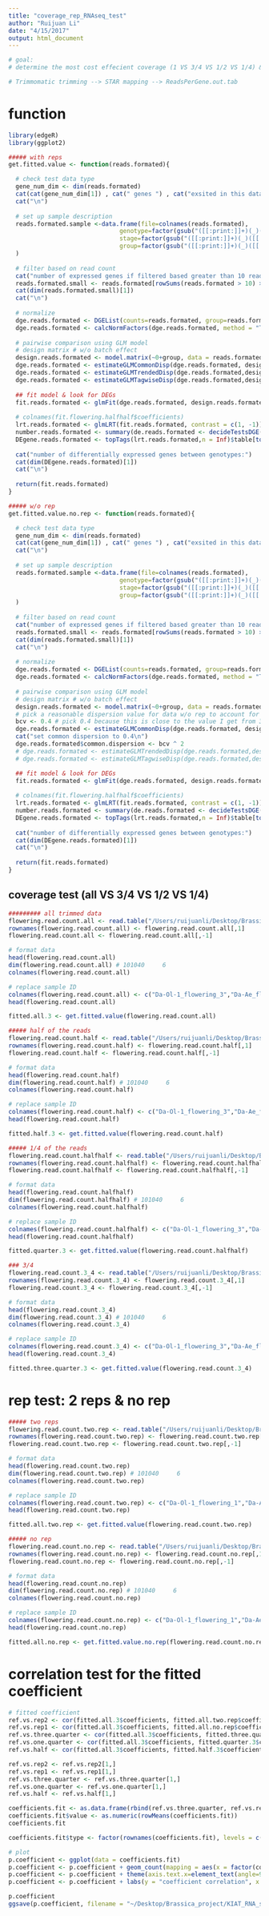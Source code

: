 ```yaml
---
title: "coverage_rep_RNAseq_test"
author: "Ruijuan Li"
date: "4/15/2017"
output: html_document
---
```


```r
# goal: 
# determine the most cost effecient coverage (1 VS 3/4 VS 1/2 VS 1/4) & rep (3 VS 2 VS 1) # for illumina RNAseq by checking the correlation of glmfit fitted values for reduced dataset with the full dataset (3 reps & full coverage)

# Trimmomatic trimming --> STAR mapping --> ReadsPerGene.out.tab    
```

# function 
```r
library(edgeR)
library(ggplot2)

##### with reps 
get.fitted.value <- function(reads.formated){

  # check test data type 
  gene_num_dim <- dim(reads.formated) 
  cat(cat(gene_num_dim[1]) , cat(" genes ") , cat("exsited in this dataset with "), cat(gene_num_dim[2]/2), cat(" reps")) 
  cat("\n") 
  
  # set up sample description 
  reads.formated.sample <-data.frame(file=colnames(reads.formated),
                               genotype=factor(gsub("([[:print:]]+)(_)([[:print:]]+)(_)(1|2|3)","\\1",colnames(reads.formated))),	
                               stage=factor(gsub("([[:print:]]+)(_)([[:print:]]+)(_)(1|2|3)","\\3",colnames(reads.formated))),	
                               group=factor(gsub("([[:print:]]+)(_)([[:print:]]+)(_)(1|2|3)","\\1\\3",colnames(reads.formated)))
  )
  
  # filter based on read count 
  cat("number of expressed genes if filtered based greater than 10 reads in at least 3 libs:")
  reads.formated.small <- reads.formated[rowSums(reads.formated > 10) >= 3,]
  cat(dim(reads.formated.small)[1])
  cat("\n")
  
  # normalize 
  dge.reads.formated <- DGEList(counts=reads.formated, group=reads.formated.sample$group)
  dge.reads.formated <- calcNormFactors(dge.reads.formated, method = "TMM") 
  
  # pairwise comparison using GLM model 
  # design matrix # w/o batch effect
  design.reads.formated <- model.matrix(~0+group, data = reads.formated.sample)
  dge.reads.formated <- estimateGLMCommonDisp(dge.reads.formated, design.reads.formated,verbose = F) # Disp = 0.13675 , BCV = 0.3698
  dge.reads.formated <- estimateGLMTrendedDisp(dge.reads.formated,design.reads.formated)
  dge.reads.formated <- estimateGLMTagwiseDisp(dge.reads.formated,design.reads.formated)
  
  ## fit model & look for DEGs
  fit.reads.formated <- glmFit(dge.reads.formated, design.reads.formated)
  
  # colnames(fit.flowering.halfhalf$coefficients)
  lrt.reads.formated <- glmLRT(fit.reads.formated, contrast = c(1, -1))
  number.reads.formated <- summary(de.reads.formated <- decideTestsDGE(lrt.reads.formated, p=0.05))
  DEgene.reads.formated <- topTags(lrt.reads.formated,n = Inf)$table[topTags(lrt.reads.formated,n = Inf)$table$FDR<0.05,]
  
  cat("number of differentially expressed genes between genotypes:")
  cat(dim(DEgene.reads.formated)[1])
  cat("\n")
  
  return(fit.reads.formated)
} 

##### w/o rep 
get.fitted.value.no.rep <- function(reads.formated){

  # check test data type 
  gene_num_dim <- dim(reads.formated) 
  cat(cat(gene_num_dim[1]) , cat(" genes ") , cat("exsited in this dataset with "), cat(gene_num_dim[2]/2), cat(" reps")) 
  cat("\n") 
  
  # set up sample description 
  reads.formated.sample <-data.frame(file=colnames(reads.formated),
                               genotype=factor(gsub("([[:print:]]+)(_)([[:print:]]+)(_)(1|2|3)","\\1",colnames(reads.formated))),	
                               stage=factor(gsub("([[:print:]]+)(_)([[:print:]]+)(_)(1|2|3)","\\3",colnames(reads.formated))),	
                               group=factor(gsub("([[:print:]]+)(_)([[:print:]]+)(_)(1|2|3)","\\1\\3",colnames(reads.formated)))
  )
  
  # filter based on read count 
  cat("number of expressed genes if filtered based greater than 10 reads in 2 libs:")
  reads.formated.small <- reads.formated[rowSums(reads.formated > 10) >= 2,]
  cat(dim(reads.formated.small)[1])
  cat("\n")
  
  # normalize 
  dge.reads.formated <- DGEList(counts=reads.formated, group=reads.formated.sample$group)
  dge.reads.formated <- calcNormFactors(dge.reads.formated, method = "TMM") 
  
  # pairwise comparison using GLM model 
  # design matrix # w/o batch effect
  design.reads.formated <- model.matrix(~0+group, data = reads.formated.sample)
  # pick a reasonable dispersion value for data w/o rep to account for biological varaibility ... 
  bcv <- 0.4 # pick 0.4 because this is close to the value I get from 3 reps 
  dge.reads.formated <- estimateGLMCommonDisp(dge.reads.formated, design.reads.formated,verbose = F) # Disp = 0.13675 , BCV = 0.3698
  cat("set common dispersion to 0.4\n")  
  dge.reads.formated$common.dispersion <- bcv ^ 2
  # dge.reads.formated <- estimateGLMTrendedDisp(dge.reads.formated,design.reads.formated)
  # dge.reads.formated <- estimateGLMTagwiseDisp(dge.reads.formated,design.reads.formated)

  ## fit model & look for DEGs
  fit.reads.formated <- glmFit(dge.reads.formated, design.reads.formated)
  
  # colnames(fit.flowering.halfhalf$coefficients)
  lrt.reads.formated <- glmLRT(fit.reads.formated, contrast = c(1, -1))
  number.reads.formated <- summary(de.reads.formated <- decideTestsDGE(lrt.reads.formated, p=0.05))
  DEgene.reads.formated <- topTags(lrt.reads.formated,n = Inf)$table[topTags(lrt.reads.formated,n = Inf)$table$FDR<0.05,]
  
  cat("number of differentially expressed genes between genotypes:")
  cat(dim(DEgene.reads.formated)[1])
  cat("\n")
  
  return(fit.reads.formated) 
}  

``` 

## coverage test (all VS 3/4 VS 1/2 VS 1/4)
```r
######### all trimmed data 
flowering.read.count.all <- read.table("/Users/ruijuanli/Desktop/Brassica_project/KIAT_RNA_seq/read_count/read.count.flowering.all.tsv", header = T, check.names = F)
rownames(flowering.read.count.all) <- flowering.read.count.all[,1]
flowering.read.count.all <- flowering.read.count.all[,-1]

# format data 
head(flowering.read.count.all)
dim(flowering.read.count.all) # 101040     6 
colnames(flowering.read.count.all)

# replace sample ID 
colnames(flowering.read.count.all) <- c("Da-Ol-1_flowering_3","Da-Ae_flowering_3","Da-Ae_flowering_1","Da-Ae_flowering_2","Da-Ol-1_flowering_1","Da-Ol-1_flowering_2")
head(flowering.read.count.all)

fitted.all.3 <- get.fitted.value(flowering.read.count.all)

##### half of the reads 
flowering.read.count.half <- read.table("/Users/ruijuanli/Desktop/Brassica_project/KIAT_RNA_seq/read_count/read.count.flowering.half.tsv", header = T, check.names = F)
rownames(flowering.read.count.half) <- flowering.read.count.half[,1]
flowering.read.count.half <- flowering.read.count.half[,-1]

# format data 
head(flowering.read.count.half)
dim(flowering.read.count.half) # 101040     6 
colnames(flowering.read.count.half)

# replace sample ID 
colnames(flowering.read.count.half) <- c("Da-Ol-1_flowering_3","Da-Ae_flowering_3","Da-Ae_flowering_1","Da-Ae_flowering_2","Da-Ol-1_flowering_1","Da-Ol-1_flowering_2")
head(flowering.read.count.half)

fitted.half.3 <- get.fitted.value(flowering.read.count.half)

##### 1/4 of the reads 
flowering.read.count.halfhalf <- read.table("/Users/ruijuanli/Desktop/Brassica_project/KIAT_RNA_seq/read_count/read.count.flowering.halfhalf.tsv", header = T, check.names = F)
rownames(flowering.read.count.halfhalf) <- flowering.read.count.halfhalf[,1]
flowering.read.count.halfhalf <- flowering.read.count.halfhalf[,-1]

# format data 
head(flowering.read.count.halfhalf)
dim(flowering.read.count.halfhalf) # 101040     6 
colnames(flowering.read.count.halfhalf)

# replace sample ID 
colnames(flowering.read.count.halfhalf) <- c("Da-Ol-1_flowering_3","Da-Ae_flowering_3","Da-Ae_flowering_1","Da-Ae_flowering_2","Da-Ol-1_flowering_1","Da-Ol-1_flowering_2") 
head(flowering.read.count.halfhalf)

fitted.quarter.3 <- get.fitted.value(flowering.read.count.halfhalf)

### 3/4 
flowering.read.count.3_4 <- read.table("/Users/ruijuanli/Desktop/Brassica_project/KIAT_RNA_seq/read_count/read.count.flowering.3_4.tsv", header = T, check.names = F)
rownames(flowering.read.count.3_4) <- flowering.read.count.3_4[,1]
flowering.read.count.3_4 <- flowering.read.count.3_4[,-1]

# format data 
head(flowering.read.count.3_4)
dim(flowering.read.count.3_4) # 101040     6 
colnames(flowering.read.count.3_4)

# replace sample ID 
colnames(flowering.read.count.3_4) <- c("Da-Ol-1_flowering_3","Da-Ae_flowering_3","Da-Ae_flowering_1","Da-Ae_flowering_2","Da-Ol-1_flowering_1","Da-Ol-1_flowering_2")
head(flowering.read.count.3_4)

fitted.three.quarter.3 <- get.fitted.value(flowering.read.count.3_4) 
```

# rep test: 2 reps & no rep
```r
##### two reps 
flowering.read.count.two.rep <- read.table("/Users/ruijuanli/Desktop/Brassica_project/KIAT_RNA_seq/read_count/read.count.flowering.two.rep.tsv", header = T, check.names = F)
rownames(flowering.read.count.two.rep) <- flowering.read.count.two.rep[,1]
flowering.read.count.two.rep <- flowering.read.count.two.rep[,-1]

# format data 
head(flowering.read.count.two.rep)
dim(flowering.read.count.two.rep) # 101040     6 
colnames(flowering.read.count.two.rep)

# replace sample ID 
colnames(flowering.read.count.two.rep) <- c("Da-Ol-1_flowering_1","Da-Ae_flowering_1","Da-Ae_flowering_2","Da-Ol-1_flowering_2")
head(flowering.read.count.two.rep)

fitted.all.two.rep <- get.fitted.value(flowering.read.count.two.rep)

##### no rep 
flowering.read.count.no.rep <- read.table("/Users/ruijuanli/Desktop/Brassica_project/KIAT_RNA_seq/read_count/read.count.flowering.no.rep.tsv", header = T, check.names = F)
rownames(flowering.read.count.no.rep) <- flowering.read.count.no.rep[,1]
flowering.read.count.no.rep <- flowering.read.count.no.rep[,-1]

# format data 
head(flowering.read.count.no.rep)
dim(flowering.read.count.no.rep) # 101040     6 
colnames(flowering.read.count.no.rep)

# replace sample ID 
colnames(flowering.read.count.no.rep) <- c("Da-Ol-1_flowering_1","Da-Ae_flowering_1")
head(flowering.read.count.no.rep)

fitted.all.no.rep <- get.fitted.value.no.rep(flowering.read.count.no.rep) 
``` 

# correlation test for the fitted coefficient  
```r
# fitted coefficient 
ref.vs.rep2 <- cor(fitted.all.3$coefficients, fitted.all.two.rep$coefficients)
ref.vs.rep1 <- cor(fitted.all.3$coefficients, fitted.all.no.rep$coefficients)
ref.vs.three.quarter <- cor(fitted.all.3$coefficients, fitted.three.quarter.3$coefficients)
ref.vs.one.quarter <- cor(fitted.all.3$coefficients, fitted.quarter.3$coefficients)
ref.vs.half <- cor(fitted.all.3$coefficients, fitted.half.3$coefficients)

ref.vs.rep2 <- ref.vs.rep2[1,]
ref.vs.rep1 <- ref.vs.rep1[1,]
ref.vs.three.quarter <- ref.vs.three.quarter[1,]
ref.vs.one.quarter <- ref.vs.one.quarter[1,]
ref.vs.half <- ref.vs.half[1,]

coefficients.fit <- as.data.frame(rbind(ref.vs.three.quarter, ref.vs.rep2, ref.vs.half, ref.vs.rep1, ref.vs.one.quarter))
coefficients.fit$value <- as.numeric(rowMeans(coefficients.fit))
coefficients.fit

coefficients.fit$type <- factor(rownames(coefficients.fit), levels = c("ref.vs.three.quarter", "ref.vs.rep2", "ref.vs.half", "ref.vs.one.quarter", "ref.vs.rep1"))

# plot 
p.coefficient <- ggplot(data = coefficients.fit)
p.coefficient <- p.coefficient + geom_count(mapping = aes(x = factor(coefficients.fit$type), y = value), stat = "identity")
p.coefficient <- p.coefficient + theme(axis.text.x=element_text(angle=90),strip.text.y = element_text(angle=0)) 
p.coefficient <- p.coefficient + labs(y = "coefficient correlation", x = "")

p.coefficient 
ggsave(p.coefficient, filename = "~/Desktop/Brassica_project/KIAT_RNA_seq/output/p.coefficients.png", width = 4, height = 4)   
```









